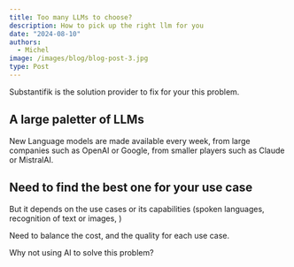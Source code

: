 ```yaml
---
title: Too many LLMs to choose?
description: How to pick up the right llm for you
date: "2024-08-10"
authors:
  - Michel
image: /images/blog/blog-post-3.jpg
type: Post
---
```


<Callout>
 Substantifik is the solution provider to fix for your this problem.
</Callout>

## A large paletter of LLMs
New Language models are made available every week, from large companies such as OpenAI or Google, from smaller players such as Claude or MistralAI.

## Need to find the best one for your use case
But it depends on the use cases or its capabilities (spoken languages, recognition of text or images, )

Need to balance the cost, and the quality for each use case.

Why not using AI to solve this problem?
